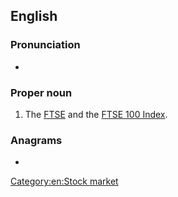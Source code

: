 {{also|footsie}}
==English==

===Pronunciation===
* {{audio|En-au-Footsie.ogg|Audio (AU)|lang=en}}

===Proper noun===
{{en-proper noun}}

# {{lb|en|finance|slang}} The [[FTSE]] and the [[w:FTSE 100 Index|FTSE 100 Index]].

===Anagrams===
* {{anagrams|en|a=efioost|footies}}

[[Category:en:Stock market]]